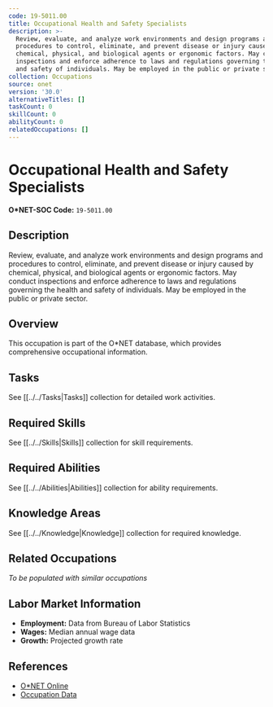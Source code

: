 ```yaml
---
code: 19-5011.00
title: Occupational Health and Safety Specialists
description: >-
  Review, evaluate, and analyze work environments and design programs and
  procedures to control, eliminate, and prevent disease or injury caused by
  chemical, physical, and biological agents or ergonomic factors. May conduct
  inspections and enforce adherence to laws and regulations governing the health
  and safety of individuals. May be employed in the public or private sector.
collection: Occupations
source: onet
version: '30.0'
alternativeTitles: []
taskCount: 0
skillCount: 0
abilityCount: 0
relatedOccupations: []
---
```

# Occupational Health and Safety Specialists

**O*NET-SOC Code:** `19-5011.00`

## Description

Review, evaluate, and analyze work environments and design programs and procedures to control, eliminate, and prevent disease or injury caused by chemical, physical, and biological agents or ergonomic factors. May conduct inspections and enforce adherence to laws and regulations governing the health and safety of individuals. May be employed in the public or private sector.

## Overview

This occupation is part of the O*NET database, which provides comprehensive occupational information.

## Tasks

See [[../../Tasks|Tasks]] collection for detailed work activities.

## Required Skills

See [[../../Skills|Skills]] collection for skill requirements.

## Required Abilities

See [[../../Abilities|Abilities]] collection for ability requirements.

## Knowledge Areas

See [[../../Knowledge|Knowledge]] collection for required knowledge.

## Related Occupations

*To be populated with similar occupations*

## Labor Market Information

- **Employment:** Data from Bureau of Labor Statistics
- **Wages:** Median annual wage data
- **Growth:** Projected growth rate

## References

- [O*NET Online](https://www.onetonline.org/link/summary/19-5011.00)
- [Occupation Data](https://www.onetcenter.org/)

